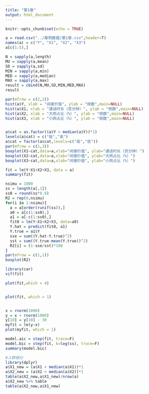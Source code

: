 ---
title: "第1章"
output: html_document
---

```{r setup, include=FALSE}
knitr::opts_chunk$set(echo = TRUE)
```


```{r}
a = read.csv("../案例数据/第1章.csv",header=T)
names(a) = c("Y", "X1", "X2", "X3")
a[c(1:5),]

N = sapply(a,length)
MU = sapply(a,mean)
SD = sapply(a,sd)
MIN = sapply(a,min)
MED = sapply(a,median)
MAX = sapply(a,max)
result = cbind(N,MU,SD,MIN,MED,MAX)
result

par(mfrow = c(2,2))
hist(a$Y, xlab = "间接价值", ylab = "频数",main=NULL)
hist(a$X1, xlab = "通话时长（百分钟）", ylab = "频数",main=NULL)
hist(a$X2, xlab = "大网占比（%）", ylab = "频数",main=NULL)
hist(a$X3, xlab = "小网占比（%）", ylab = "频数",main=NULL)


a$cat = as.factor((a$Y > median(a$Y))*1)
levels(a$cat) = c("低","高")
a$cat = factor(a$cat,levels=c("高","低"))
par(mfrow = c(1,3))
boxplot(X1~cat,data=a,xlab="间接价值", ylab="通话时长（百分钟）")
boxplot(X2~cat,data=a,xlab="间接价值", ylab="大网占比（%）")
boxplot(X3~cat,data=a,xlab="间接价值", ylab="小网占比（%）")

fit = lm(Y~X1+X2+X3, data = a)
summary(fit)

nsimu = 1000					
ss = length(a[,1])
ss0 = round(ss*0.8)
R2 = rep(0,nsimu)
for(i in 1:nsimu){
  a = a[order(runif(ss)),]
  a0 = a[c(1:ss0),]
  a1 = a[-c(1:ss0),]
  fit0 = lm(Y~X1+X2+X3, data=a0)
  Y.hat = predict(fit0, a1)
  Y.true = a1$Y
  sse = sum((Y.hat-Y.true)^2)
  sst = sum((Y.true-mean(Y.true))^2)
  R2[i] = (1-sse/sst)*100
}
par(mfrow = c(1,1))
boxplot(R2)

library(car)
vif(fit)

plot(fit,which = 4)


plot(fit, which = 1)


x = rnorm(1000)
y = x + rnorm(1000)
y[10] = y[10] - 30
myfit = lm(y~x)
plot(myfit, which = 1)

model.aic = step(fit, trace=F)
model.bic = step(fit, k=log(ss), trace=F)
summary(model.bic)

#人群细分
library(dplyr)
a$X1_new = (a$X1 < median(a$X1))*1
a$X2_new = (a$X2 < median(a$X2))*1
table(a$X2_new,a$X1_new)/nrow(a)
a$X2_new %>% table
table(a$X2_new,a$X1_new)
```